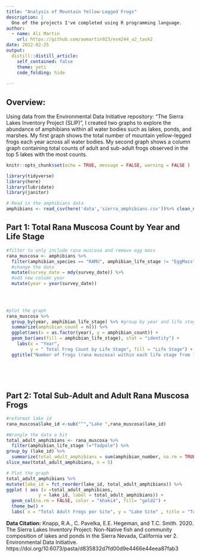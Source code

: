 ```yaml
---
title: "Analysis of Mountain Yellow-Legged Frogs"
description: |
  One of the projects I've completed using R programming language.
author:
  - name: Ali Martin
    url: https://github.com/aomartin923/esm244_a2_task2
date: 2022-02-25
output:
  distill::distill_article:
    self_contained: false
    theme: yeti
    code_folding: hide
    
---
```


## Overview:

Using data from the Environmental Data Initiative repository: “The Sierra Lakes Inventory Project (SLIP)", I created two graphs to explore the abundance of amphibians within all water bodies such as lakes, ponds, and marshes. My first graph shows the total number of mountain yellow-legged frogs each year across all water bodies. My second graph shows a column graph containing total counts of adult and sub-adult frogs observed in the top 5 lakes with the most counts. 

```r
knitr::opts_chunk$set(echo = TRUE, message = FALSE, warning = FALSE )

library(tidyverse)
library(here)
library(lubridate)
library(janitor)
```

```r
# Read in the amphibians data
amphibians <- read_csv(here('data','sierra_amphibians.csv'))%>% clean_names()
```

## Part 1: Total Rana Muscosa Count by Year and Life Stage

```r
#filter to only include rana muscosa and remove egg mass 
rana_muscosa <- amphibians %>% 
  filter(amphibian_species == "RAMU", amphibian_life_stage != "EggMass") %>% 
  #change the date
  mutate(survey_date = mdy(survey_date)) %>% 
  #add new column year
  mutate(year = year(survey_date))

 
  
```

```r
#plot the graph 
rana_muscosa %>% 
  group_by(year, amphibian_life_stage) %>% #group by year and life stage
  summarize(amphibian_count = n()) %>%
  ggplot(aes(x = as.factor(year), y = amphibian_count)) + 
  geom_bar(aes(fill = amphibian_life_stage), stat = "identity") +
    labs(x = "Year",
         y = " Total Frog Count by Life Stage", fill = "Life Stage") + 
  ggtitle("Number of frogs (rana muscosa) within each life stage from 1995-2002")
   
         
         
  
```

## Part 2: Total Sub-Adult and Adult Rana Muscosa Frogs


```r
#reformat lake id 
rana_muscosa$lake_id <-sub("^","Lake ",rana_muscosa$lake_id)
```


```r
#Wrangle the data a bit
total_adult_amphibians <- rana_muscosa %>% 
  filter(amphibian_life_stage !="Tadpole") %>% 
group_by (lake_id) %>% 
  summarize(total_adult_amphibians = sum(amphibian_number, na.rm = TRUE)) %>% 
slice_max(total_adult_amphibians, n = 5)
```

```r
# Plot the graph
total_adult_amphibians %>% 
mutate(lake_id = fct_reorder(lake_id, total_adult_amphibians)) %>% 
ggplot ( aes (x =total_adult_amphibians, 
            y = lake_id, label = total_adult_amphibians)) +
  geom_col(na.rm = FALSE, color = "khaki4", fill= "gold2") +
  theme_bw() + 
  labs( x = "Total Adult Frogs per Site", y = "Lake Site" , title = "Total Adult Mountain Yellow-Legged Frogs in 5 Lakes")
```



**Data Citation:** Knapp, R.A., C. Pavelka, E.E. Hegeman, and T.C. Smith. 2020. The Sierra Lakes Inventory Project: Non-Native fish and community composition of lakes and ponds in the Sierra Nevada, California ver 2. Environmental Data Initiative. https://doi.org/10.6073/pasta/d835832d7fd00d9e4466e44eea87fab3



